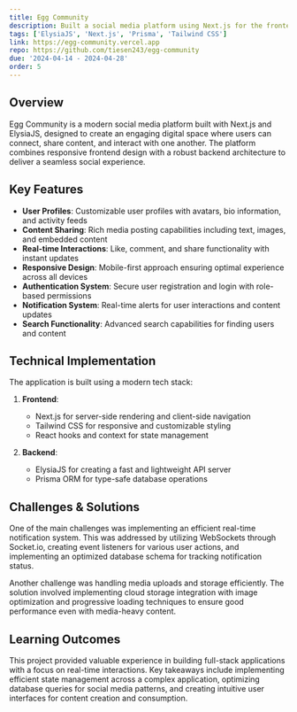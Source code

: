 ```yaml
---
title: Egg Community
description: Built a social media platform using Next.js for the frontend and ElysiaJS for the backend, creating a dynamic and interactive environment for users to engage with one another.
tags: ['ElysiaJS', 'Next.js', 'Prisma', 'Tailwind CSS']
link: https://egg-community.vercel.app
repo: https://github.com/tiesen243/egg-community
due: '2024-04-14 - 2024-04-28'
order: 5
---
```


## Overview

Egg Community is a modern social media platform built with Next.js and ElysiaJS, designed to create an engaging digital space where users can connect, share content, and interact with one another. The platform combines responsive frontend design with a robust backend architecture to deliver a seamless social experience.

## Key Features

- **User Profiles**: Customizable user profiles with avatars, bio information, and activity feeds
- **Content Sharing**: Rich media posting capabilities including text, images, and embedded content
- **Real-time Interactions**: Like, comment, and share functionality with instant updates
- **Responsive Design**: Mobile-first approach ensuring optimal experience across all devices
- **Authentication System**: Secure user registration and login with role-based permissions
- **Notification System**: Real-time alerts for user interactions and content updates
- **Search Functionality**: Advanced search capabilities for finding users and content

## Technical Implementation

The application is built using a modern tech stack:

1. **Frontend**:

   - Next.js for server-side rendering and client-side navigation
   - Tailwind CSS for responsive and customizable styling
   - React hooks and context for state management

2. **Backend**:
   - ElysiaJS for creating a fast and lightweight API server
   - Prisma ORM for type-safe database operations

## Challenges & Solutions

One of the main challenges was implementing an efficient real-time notification system. This was addressed by utilizing WebSockets through Socket.io, creating event listeners for various user actions, and implementing an optimized database schema for tracking notification status.

Another challenge was handling media uploads and storage efficiently. The solution involved implementing cloud storage integration with image optimization and progressive loading techniques to ensure good performance even with media-heavy content.

## Learning Outcomes

This project provided valuable experience in building full-stack applications with a focus on real-time interactions. Key takeaways include implementing efficient state management across a complex application, optimizing database queries for social media patterns, and creating intuitive user interfaces for content creation and consumption.
